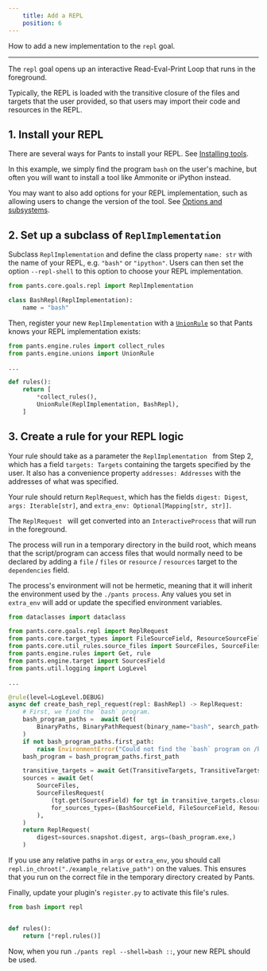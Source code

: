 ```yaml
---
    title: Add a REPL
    position: 6
---
```


How to add a new implementation to the `repl` goal.

---

The `repl` goal opens up an interactive Read-Eval-Print Loop that runs in the foreground.

Typically, the REPL is loaded with the transitive closure of the files and targets that the user provided, so that users may import their code and resources in the REPL.
## 1. Install your REPL
There are several ways for Pants to install your REPL. See [Installing tools](../the-rules-api/installing-tools.mdx).

In this example, we simply find the program `bash` on the user's machine, but often you will want to install a tool like Ammonite or iPython instead.

You may want to also add options for your REPL implementation, such as allowing users to change the version of the tool. See [Options and subsystems](../the-rules-api/options-and-subsystems.mdx).
## 2. Set up a subclass of `ReplImplementation`
Subclass `ReplImplementation` and define the class property `name: str` with the name of your REPL, e.g. `"bash"` or `"ipython"`. Users can then set the option `--repl-shell` to this option to choose your REPL implementation.

```python
from pants.core.goals.repl import ReplImplementation

class BashRepl(ReplImplementation):
    name = "bash"
```

Then, register your new `ReplImplementation` with a [`UnionRule`](../the-rules-api/union-rules-(advanced).mdx) so that Pants knows your REPL implementation exists:

```python
from pants.engine.rules import collect_rules
from pants.engine.unions import UnionRule

...

def rules():
    return [
      	*collect_rules(),
        UnionRule(ReplImplementation, BashRepl),
    ]
```
## 3. Create a rule for your REPL logic
Your rule should take as a parameter the `ReplImplementation ` from Step 2, which has a field `targets: Targets` containing the targets specified by the user. It also has a convenience property `addresses: Addresses` with the addresses of what was specified.

Your rule should return `ReplRequest`, which has the fields `digest: Digest`, `args: Iterable[str]`, and `extra_env: Optional[Mapping[str, str]]`. 

The `ReplRequest ` will get converted into an `InteractiveProcess` that will run in the foreground.

The process will run in a temporary directory in the build root, which means that the script/program can access files that would normally need to be declared by adding a `file` / `files` or `resource` / `resources` target to the `dependencies` field.

The process's environment will not be hermetic, meaning that it will inherit the environment used by the `./pants process`. Any values you set in `extra_env` will add or update the specified environment variables.

```python
from dataclasses import dataclass

from pants.core.goals.repl import ReplRequest
from pants.core.target_types import FileSourceField, ResourceSourceField
from pants.core.util_rules.source_files import SourceFiles, SourceFilesRequest
from pants.engine.rules import Get, rule
from pants.engine.target import SourcesField
from pants.util.logging import LogLevel

...

@rule(level=LogLevel.DEBUG)
async def create_bash_repl_request(repl: BashRepl) -> ReplRequest:
    # First, we find the `bash` program.
    bash_program_paths =  await Get(
        BinaryPaths, BinaryPathRequest(binary_name="bash", search_path=("/bin", "/usr/bin")),
    )
    if not bash_program_paths.first_path:
        raise EnvironmentError("Could not find the `bash` program on /bin or /usr/bin.")
    bash_program = bash_program_paths.first_path

    transitive_targets = await Get(TransitiveTargets, TransitiveTargetsRequest(request.addresses))
    sources = await Get(
        SourceFiles,
        SourceFilesRequest(
            (tgt.get(SourcesField) for tgt in transitive_targets.closure),
            for_sources_types=(BashSourceField, FileSourceField, ResourceSourceField),
        ),
    )
    return ReplRequest(
        digest=sources.snapshot.digest, args=(bash_program.exe,)
    )

```

If you use any relative paths in `args` or `extra_env`, you should call `repl.in_chroot("./example_relative_path")` on the values. This ensures that you run on the correct file in the temporary directory created by Pants.

Finally, update your plugin's `register.py` to activate this file's rules.
```python title="pants-plugins/bash/register.py"
from bash import repl


def rules():
    return [*repl.rules()]
```

Now, when you run `./pants repl --shell=bash ::`, your new REPL should be used.